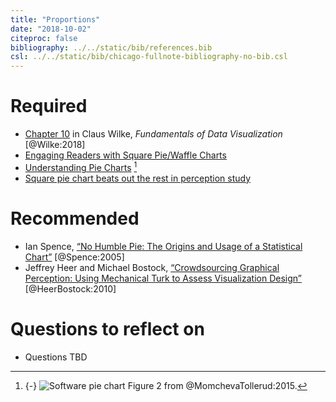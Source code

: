 ```yaml
---
title: "Proportions"
date: "2018-10-02"
citeproc: false
bibliography: ../../static/bib/references.bib
csl: ../../static/bib/chicago-fullnote-bibliography-no-bib.csl
---
```


# Required

- <i class="fas fa-book"></i> [Chapter 10](https://serialmentor.com/dataviz/visualizing-proportions.html) in Claus Wilke, *Fundamentals of Data Visualization* [@Wilke:2018]
- <i class="fas fa-external-link-square-alt"></i> [Engaging Readers with Square Pie/Waffle Charts](https://eagereyes.org/blog/2008/engaging-readers-with-square-pie-waffle-charts)
- <i class="fas fa-external-link-square-alt"></i> [Understanding Pie Charts](https://eagereyes.org/techniques/pie-charts) [^pie]
- <i class="fas fa-external-link-square-alt"></i> [Square pie chart beats out the rest in perception study](https://flowingdata.com/2016/07/15/square-pie-chart-beats-out-the-rest-in-perception-study/)

[^pie]: {-} ![Software pie chart](/images/class/software-pie-chart.png) Figure 2 from @MomchevaTollerud:2015.


# Recommended

- <i class="far fa-file-pdf"></i> Ian Spence, ["No Humble Pie: The Origins and Usage of a Statistical Chart"](http://www.psych.utoronto.ca/users/spence/Spence%202005.pdf) [@Spence:2005]
- <i class="far fa-file-pdf"></i> Jeffrey Heer and Michael Bostock, ["Crowdsourcing Graphical Perception: Using Mechanical Turk to Assess Visualization Design"](http://vis.stanford.edu/papers/crowdsourcing-graphical-perception) [@HeerBostock:2010]


# Questions to reflect on

- Questions TBD
